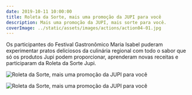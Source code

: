 ```yaml
---
date: 2019-10-11 10:00:00
title: Roleta da Sorte, mais uma promoção da JUPI para você
description: Mais uma promoção da JUPI, mais sorte para você.
coverImage: ../static/assets/images/actions/action04-01.jpg
---
```


Os participantes do Festival Gastronômico Maria Isabel puderam experimentar pratos deliciosos da culinária regional com todo o sabor que só os produtos Jupi podem proporcionar, aprenderam novas receitas e participaram da Roleta da Sorte Jupi.

![Roleta da Sorte, mais uma promoção da JUPI para você](../static/assets/images/actions/action04-02.jpg)

![Roleta da Sorte, mais uma promoção da JUPI para você](../static/assets/images/actions/action04-03.jpg)